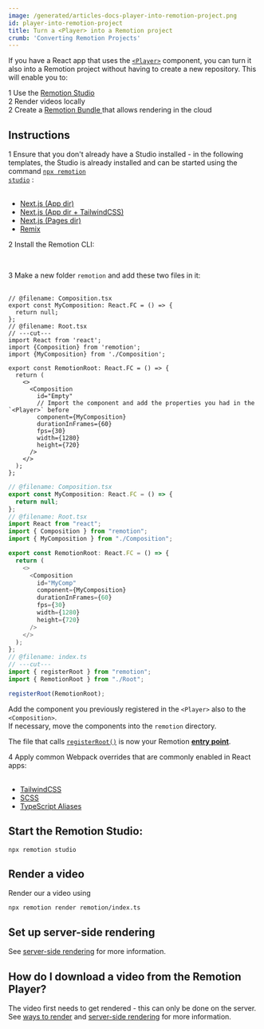 ```yaml
---
image: /generated/articles-docs-player-into-remotion-project.png
id: player-into-remotion-project
title: Turn a <Player> into a Remotion project
crumb: 'Converting Remotion Projects'
---
```


If you have a React app that uses the [`<Player>`](/docs/player/player) component, you can turn it also into a Remotion project without having to create a new repository. This will enable you to:

<Step>1</Step> Use the <a href="/docs/studio/">Remotion Studio</a>
<br />
<Step>2</Step> Render videos locally
<br />
<Step>2</Step> Create a <a href="/docs/terminology/bundle">
  Remotion Bundle
</a> that allows rendering in the cloud
<br />

## Instructions

<Step>1</Step> Ensure that you don't already have a Studio installed - in the following
templates, the Studio is already installed and can be started using the command <a href="/docs/cli/studio"><code>npx remotion studio</code></a>
:<br />
<br />

- [Next.js (App dir)](/templates/next)
- [Next.js (App dir + TailwindCSS)](/templates/next-tailwind)
- [Next.js (Pages dir)](/templates/next-pages-dir)
- [Remix](/templates/remix)

<Step>2</Step> Install the Remotion CLI:

<Installation pkg="@remotion/cli" />
<br />

<Step>3</Step> Make a new folder <code>remotion</code> and add these two files in
it:
<br />
<br />

```tsx twoslash title="remotion/Root.tsx"
// @filename: Composition.tsx
export const MyComposition: React.FC = () => {
  return null;
};
// @filename: Root.tsx
// ---cut---
import React from 'react';
import {Composition} from 'remotion';
import {MyComposition} from './Composition';

export const RemotionRoot: React.FC = () => {
  return (
    <>
      <Composition
        id="Empty"
        // Import the component and add the properties you had in the `<Player>` before
        component={MyComposition}
        durationInFrames={60}
        fps={30}
        width={1280}
        height={720}
      />
    </>
  );
};
```

```ts twoslash title="remotion/index.ts"
// @filename: Composition.tsx
export const MyComposition: React.FC = () => {
  return null;
};
// @filename: Root.tsx
import React from "react";
import { Composition } from "remotion";
import { MyComposition } from "./Composition";

export const RemotionRoot: React.FC = () => {
  return (
    <>
      <Composition
        id="MyComp"
        component={MyComposition}
        durationInFrames={60}
        fps={30}
        width={1280}
        height={720}
      />
    </>
  );
};
// @filename: index.ts
// ---cut---
import { registerRoot } from "remotion";
import { RemotionRoot } from "./Root";

registerRoot(RemotionRoot);
```

Add the component you previously registered in the `<Player>` also to the `<Composition>`.  
If necessary, move the components into the <code>remotion</code> directory.

The file that calls [`registerRoot()`](/docs/register-root) is now your Remotion [**entry point**](/docs/terminology/entry-point).

<Step>4</Step> Apply common Webpack overrides that are commonly enabled in React
apps:
<br />
<br />

- [TailwindCSS](/docs/tailwind/tailwind)
- [SCSS](/docs/enable-scss/overview)
- [TypeScript Aliases](/docs/typescript-aliases#automatically-syncing-webpack-and-typescript-aliases)

## Start the Remotion Studio:

```
npx remotion studio
```

## Render a video

Render our a video using

```
npx remotion render remotion/index.ts
```

## Set up server-side rendering

See [server-side rendering](/docs/ssr) for more information.

## How do I download a video from the Remotion Player?

The video first needs to get rendered - this can only be done on the server. See [ways to render](/docs/render) and [server-side rendering](/docs/ssr) for more information.
